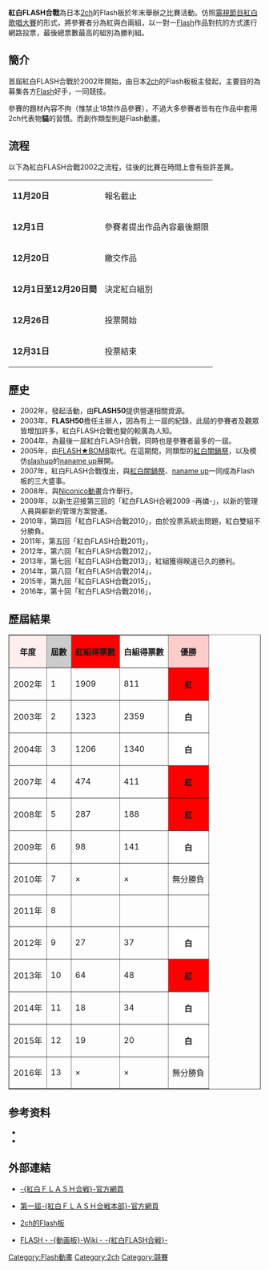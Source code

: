 {{Refimprove|time=2018-07-18T23:40:56+00:00}}
{{japanese|japanese=紅白FLASH合戦|kana=こうはく FLASH がっせん|romaji=Kōhaku Flash Gassen}}
'''紅白FLASH合戰'''為日本[[2ch|2ch]]的Flash板於年末舉辦之比賽活動。仿照[[電視節目|電視節目]][[紅白歌唱大賽|紅白歌唱大賽]]的形式，將參賽者分為紅與白兩組，以一對一[[Flash|Flash]]作品對抗的方式進行網路投票，最後總票數最高的組別為勝利組。

==簡介==
首屆紅白FLASH合戰於2002年開始，由日本[[2ch|2ch]]的Flash板板主發起，主要目的為募集各方[[Flash|Flash]]好手，一同競技。

參賽的題材內容不拘（惟禁止18禁作品參賽），不過大多參賽者皆有在作品中套用2ch代表物'''貓'''的習慣。而創作類型則是Flash動畫。

==流程==
以下為紅白FLASH合戰2002之流程，往後的比賽在時間上會有些許差異。
{| border="3" style="background:silver; color:black"
|-
| '''11月20日'''
| 報名截止
|-
| '''12月1日'''
| 參賽者提出作品內容最後期限
|-
| '''12月20日'''
| 繳交作品
|-
| '''12月1日至12月20日間'''
| 決定紅白組別
|-
| '''12月26日'''
| 投票開始
|-
| '''12月31日'''
| 投票結束
|}

==歷史==
*2002年，'''{{lang|ja|まろやかさ氏}}'''發起活動，由'''FLASH50{{lang|ja|氏}}'''提供營運相關資源。
*2003年，'''FLASH50{{lang|ja|氏}}'''擔任主辦人，因為有上一屆的紀錄，此屆的參賽者及觀眾皆增加許多，紅白FLASH合戰也變的較廣為人知。
*2004年，為最後一屆紅白FLASH合戰，同時也是參賽者最多的一屆。
*2005年，由[[FLASH★BOMB|FLASH★BOMB]]取代。在這期間，同類型的[[紅白闇鍋祭|紅白闇鍋祭]]，以及模仿[[slashup|slashup]]的[[naname_up|naname up]]展開。
*2007年，紅白FLASH合戰復出，與[[紅白闇鍋祭|紅白闇鍋祭]]、[[naname_up|naname up]]一同成為Flash板的三大盛事。
*2008年，與[[ニコニコ動画|Niconico動畫]]合作舉行。
*2009年，以新生迎接第三回的「紅白FLASH合戦2009 -再燐-」，以新的管理人員與嶄新的管理方案營運。
*2010年，第四回「紅白FLASH合戰2010」，由於投票系統出問題，紅白雙組不分勝負。
*2011年，第五回「紅白FLASH合戰2011」，
*2012年，第六回「紅白FLASH合戰2012」，
*2013年，第七回「紅白FLASH合戰2013」，紅組獲得睽違已久的勝利。
*2014年，第八回「紅白FLASH合戰2014」，
*2015年，第九回「紅白FLASH合戰2015」，
*2016年，第十回「紅白FLASH合戰2016」，

==歷屆結果==
<table border="1" cellpadding="2" cellspacing="0">
<tr><th bgcolor="#ffeeee">年度<th bgcolor="#cccccc">屆數<th bgcolor="#ff0000">紅組得票數<th bgcolor="#ffffff">白組得票數<th bgcolor="#ffcccc">優勝
<tr><td>2002年<td>1<td>1909<td>811<th bgcolor="#ff0000">紅
<tr><td>2003年<td>2<td>1323<td>2359<th bgcolor="#ffffff">白
<tr><td>2004年<td>3<td>1206<td>1340<th bgcolor="#ffffff">白
<tr><td>2007年<td>4<td>474<td>411<th bgcolor="#ff0000">紅
<tr><td>2008年<td>5<td>287<td>188<th bgcolor="#ff0000">紅
<tr><td>2009年<td>6<td>98<td>141<th bgcolor="#ffffff">白
<tr><td>2010年<td>7<td>×<td>×<td>無分勝負
<tr><td>2011年<td>8<td> <td> <td> 
<tr><td>2012年<td>9<td>27<td>37<th bgcolor="#ffffff">白
<tr><td>2013年<td>10<td>64<td>48<th bgcolor="#ff0000">紅
<tr><td>2014年<td>11<td>18<td>34<th bgcolor="#ffffff">白
<tr><td>2015年<td>12<td>19<td>20<th bgcolor="#ffffff">白
<tr><td>2016年<td>13<td>×<td>×<td>無分勝負
</table>

==参考资料==
{{reflist}}
*{{cite news |author=林曉娟 |date=2004-12-10 |title=Flash動畫 日本流行集體創作 |url=http://paper.udn.com/udnpaper/PIF0001/68335/web/ |dead-url=no |newspaper=《[[星報|星報]]》 | page=B4版 |language=zh-tw |publisher=[[聯合報系|聯合報系]] |archive-url=https://web.archive.org/web/20050404010759/http://paper.udn.com/udnpaper/PIF0001/68335/web/ |archive-date=2005-04-04 |access-date=2018-07-18 }} 
*{{cite book |author=<!--Staff writer(s); no by-line.--> |editor=2ちゃんねるVOW<span lang="ja">-{編集部}-</span>|title=2ちゃんねるVOW(4)DVDスペシャル これが2ちゃんねらーの<span lang="ja">-{動画投稿}-</span>だ! <span lang="ja">-{紅白FLASH合戦}-</span>2004~ (2ちゃんねるVOW (4)) |publisher=[[寶島社|-{宝島社}-]] |date=2004-03-02 |language=ja |isbn=978-4796639552}}

==外部連結==
*{{ja}}[http://flash-rw.com/ <span lang="ja">-{紅白ＦＬＡＳＨ合戦}-</span>官方網頁]
*{{ja}}[http://flashrw.fc2web.com/ 第一屆<span lang="ja">-{紅白ＦＬＡＳＨ合戦本部}-</span>官方網頁]
*{{ja}}[http://pc11.2ch.net/swf/ 2ch的Flash板]
*{{ja}}[http://www20.atwiki.jp/flaita/pages/194.html FLASH・<span lang="ja">-{動画板}-</span>Wiki - <span lang="ja">-{紅白FLASH合戦}-</span>]

[[Category:Flash動畫|Category:Flash動畫]]
[[Category:2ch|Category:2ch]]
[[Category:競賽|Category:競賽]]